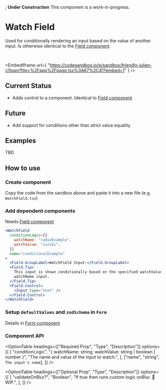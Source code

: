 
;<Callout emoji="🚧">
  **Under Construction** This component is a work-in-progress.
</Callout>

# Watch Field

Used for conditionally rendering an input based on the value of another input. Is otherwise identical to the [Field component](../formControl/formField).

<br />

<EmbedIframe
  url={
    "https://codesandbox.io/p/sandbox/friendly-julien-cl1swo?file=%2Fapp%2Fpage.tsx%3A67%2C41?embed=1"
  }
/>

## Current Status

- Adds control to a component. Identical to [Field component](../formControl/formField)

## Future

- Add support for conditions other than strict value equality

## Examples

TBD

## How to use

<Steps>

### Create component

Copy the code from the sandbox above and paste it into a new file (e.g. `WatchField.tsx`)

### Add dependent components

Needs [Field component](../formControl/formField)

```jsx copy jsx filename="yourform.tsx"
<WatchField
  conditionLogic={{
    watchName: "radioExample",
    watchValue: "suzuki",
  }}
  name="conditionalExample"
>
  <Field.GroupLabel>WatchField Input:</Field.GroupLabel>
  <Field.Tip>
    This input is shown conditionally based on the specified watchValue of the
    watchName input.
  </Field.Tip>
  <Field.Control>
    <Input type="text" />
  </Field.Control>
</WatchField>
```

### Setup `defaultValues` and `zodSchema` in `Form`

Details in [Form component](../formControl/form)

</Steps>

### Component API

<OptionTable
  headings={["Required Prop", "Type", "Description"]}
  options={[
    [
      "conditionLogic",
      "{ watchName: string; watchValue: string | boolean | number }",
      "The name and value of the input to watch.",
    ],
    ["name", "string", `The input's name`],
  ]}
/>

<OptionTable
  headings={["Optional Prop", "Type", "Description"]}
  options={[
    [
      "validateOnBlur?",
      "Boolean",
      "If true then runs custom logic onBlur. 🚧 WIP.",
    ],
  ]}
/>
